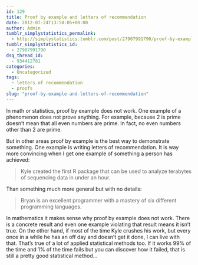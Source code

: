 ```yaml
---
id: 129
title: Proof by example and letters of recommendation
date: 2012-07-24T13:58:05+00:00
author: Admin
tumblr_simplystatistics_permalink:
  - http://simplystatistics.tumblr.com/post/27907991790/proof-by-example-and-letters-of-recommendation
tumblr_simplystatistics_id:
  - 27907991790
dsq_thread_id:
  - 934412781
categories:
  - Uncategorized
tags:
  - letters of recommendation
  - proofs
slug: "proof-by-example-and-letters-of-recommendation"
---
```

In math or statistics, proof by example does not work. One example of a phenomenon does not prove anything. For example, because 2 is prime doesn&#8217;t mean that all even numbers are prime. In fact, no even numbers other than 2 are prime. 

But in other areas proof by example is the best way to demonstrate something. One example is writing letters of recommendation. It is way more convincing when I get one example of something a person has achieved:

> Kyle created the first R package that can be used to analyze terabytes of sequencing data in under an hour.

Than something much more general but with no details:

> Bryan is an excellent programmer with a mastery of six different programming languages. 

In mathematics it makes sense why proof by example does not work. There is a concrete result and even one example violating that result means it isn&#8217;t true. On the other hand, if most of the time Kyle crushes his work, but every once in a while he has an off day and doesn&#8217;t get it done, I can live with that. That&#8217;s true of a lot of applied statistical methods too. If it works 99% of the time and 1% of the time fails but you can discover how it failed, that is still a pretty good statistical method&#8230;

